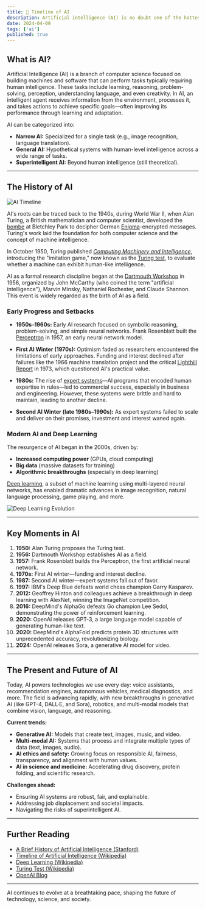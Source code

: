 ```yaml
---
title: 🤖 Timeline of AI
description: Artificial intelligence (AI) is no doubt one of the hottest buzzwords right now. It is in the news all the time.
date: 2024-04-09
tags: ['ai']
published: true
---
```


## What is AI?

Artificial Intelligence (AI) is a branch of computer science focused on building machines and software that can perform tasks typically requiring human intelligence. These tasks include learning, reasoning, problem-solving, perception, understanding language, and even creativity. In AI, an intelligent agent receives information from the environment, processes it, and takes actions to achieve specific goals—often improving its performance through learning and adaptation.

AI can be categorized into:

- **Narrow AI:** Specialized for a single task (e.g., image recognition, language translation).
- **General AI:** Hypothetical systems with human-level intelligence across a wide range of tasks.
- **Superintelligent AI:** Beyond human intelligence (still theoretical).

---

## The History of AI

![AI Timeline](/images/2024-04-09/timeline.webp)

AI's roots can be traced back to the 1940s, during World War II, when Alan Turing, a British mathematician and computer scientist, developed the [bombe](https://en.wikipedia.org/wiki/Bombe) at Bletchley Park to decipher German [Enigma](https://en.wikipedia.org/wiki/Enigma_machine)-encrypted messages. Turing's work laid the foundation for both computer science and the concept of machine intelligence.

In October 1950, Turing published [_Computing Machinery and Intelligence_](https://academic.oup.com/mind/article/LIX/236/433/986238), introducing the "imitation game," now known as the [Turing test](https://en.wikipedia.org/wiki/Turing_test), to evaluate whether a machine can exhibit human-like intelligence.

AI as a formal research discipline began at the [Dartmouth Workshop](https://raysolomonoff.com/dartmouth/) in 1956, organized by John McCarthy (who coined the term "artificial intelligence"), Marvin Minsky, Nathaniel Rochester, and Claude Shannon. This event is widely regarded as the birth of AI as a field.

### Early Progress and Setbacks

- **1950s–1960s:** Early AI research focused on symbolic reasoning, problem-solving, and simple neural networks. Frank Rosenblatt built the [Perceptron](https://en.wikipedia.org/wiki/Perceptron) in 1957, an early neural network model.
- **First AI Winter (1970s):** Optimism faded as researchers encountered the limitations of early approaches. Funding and interest declined after failures like the 1966 machine translation project and the critical [Lighthill Report](https://www.aiai.ed.ac.uk/events/lighthill1973/lighthill.pdf) in 1973, which questioned AI's practical value.
- **1980s:** The rise of [expert systems](https://en.wikipedia.org/wiki/Expert_system)—AI programs that encoded human expertise in rules—led to commercial success, especially in business and engineering. However, these systems were brittle and hard to maintain, leading to another decline.

- **Second AI Winter (late 1980s–1990s):** As expert systems failed to scale and deliver on their promises, investment and interest waned again.

### Modern AI and Deep Learning

The resurgence of AI began in the 2000s, driven by:

- **Increased computing power** (GPUs, cloud computing)
- **Big data** (massive datasets for training)
- **Algorithmic breakthroughs** (especially in deep learning)

[Deep learning](https://en.wikipedia.org/wiki/Deep_learning), a subset of machine learning using multi-layered neural networks, has enabled dramatic advances in image recognition, natural language processing, game playing, and more.

![Deep Learning Evolution](/images/2024-04-09/deep-learning-evolution.png)

---

## Key Moments in AI

1. **1950:** Alan Turing proposes the Turing test.
1. **1956:** Dartmouth Workshop establishes AI as a field.
1. **1957:** Frank Rosenblatt builds the Perceptron, the first artificial neural network.
1. **1970s:** First AI winter—funding and interest decline.
1. **1987:** Second AI winter—expert systems fall out of favor.
1. **1997:** IBM's Deep Blue defeats world chess champion Garry Kasparov.
1. **2012:** Geoffrey Hinton and colleagues achieve a breakthrough in deep learning with AlexNet, winning the ImageNet competition.
1. **2016:** DeepMind's AlphaGo defeats Go champion Lee Sedol, demonstrating the power of reinforcement learning.
1. **2020:** OpenAI releases GPT-3, a large language model capable of generating human-like text.
1. **2020:** DeepMind's AlphaFold predicts protein 3D structures with unprecedented accuracy, revolutionizing biology.
1. **2024:** OpenAI releases Sora, a generative AI model for video.

---

## The Present and Future of AI

Today, AI powers technologies we use every day: voice assistants, recommendation engines, autonomous vehicles, medical diagnostics, and more. The field is advancing rapidly, with new breakthroughs in generative AI (like GPT-4, DALL·E, and Sora), robotics, and multi-modal models that combine vision, language, and reasoning.

**Current trends:**

- **Generative AI:** Models that create text, images, music, and video.
- **Multi-modal AI:** Systems that process and integrate multiple types of data (text, images, audio).
- **AI ethics and safety:** Growing focus on responsible AI, fairness, transparency, and alignment with human values.
- **AI in science and medicine:** Accelerating drug discovery, protein folding, and scientific research.

**Challenges ahead:**

- Ensuring AI systems are robust, fair, and explainable.
- Addressing job displacement and societal impacts.
- Navigating the risks of superintelligent AI.

---

## Further Reading

- [A Brief History of Artificial Intelligence (Stanford)](https://plato.stanford.edu/entries/artificial-intelligence/)
- [Timeline of Artificial Intelligence (Wikipedia)](https://en.wikipedia.org/wiki/Timeline_of_artificial_intelligence)
- [Deep Learning (Wikipedia)](https://en.wikipedia.org/wiki/Deep_learning)
- [Turing Test (Wikipedia)](https://en.wikipedia.org/wiki/Turing_test)
- [OpenAI Blog](https://openai.com/blog/)

---

AI continues to evolve at a breathtaking pace, shaping the future of technology, science, and society.
